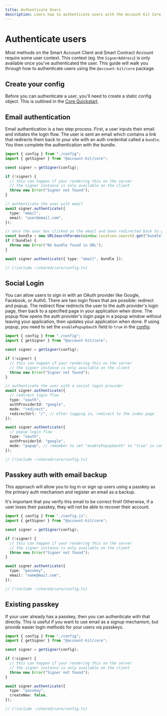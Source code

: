 ```yaml
---
title: Authenticate Users
description: Learn how to authenticate users with the Account Kit Core package
---
```


# Authenticate users

Most methods on the Smart Account Client and Smart Contract Account require some user context. This context (eg. the `SignerAddress`) is only available once you've authenticated the user. This guide will walk you through how to authenticate users using the `@account-kit/core` package.

## Create your config

Before you can authenticate a user, you'll need to create a static config object. This is outlined in the [Core Quickstart](/core/quickstart).

## Email authentication

Email authentication is a two step process. First, a user inputs their email and initiates the login flow. The user is sent an email which contains a link that redirects them back to your site with an auth credential called a `bundle`. You then complete the authentication with the bundle.

<CodeBlocks>

```ts twoslash example.ts
import { config } from "./config";
import { getSigner } from "@account-kit/core";

const signer = getSigner(config);

if (!signer) {
  // this can happen if your rendering this on the server
  // the signer instance is only available on the client
  throw new Error("Signer not found");
}

// authenticate the user with email
await signer.authenticate({
  type: "email",
  email: "user@email.com",
});

// once the user has clicked on the email and been redirected back to your site
const bundle = new URLSearchParams(window.location.search).get("bundle");
if (!bundle) {
  throw new Error("No bundle found in URL");
}

await signer.authenticate({ type: "email", bundle });
```

```ts twoslash config.ts filename="config.ts"
// [!include ~/shared/core/config.ts]
```

</CodeBlocks>

## Social Login

You can allow users to sign in with an OAuth provider like Google, Facebook, or Auth0. There are two login flows that are possible: redirect and popup. The redirect flow redirects the user to the auth provider's login page, then back to a specified page in your application when done. The popup flow opens the auth provider's login page in a popup window without leaving your application, then updates your application when done. If using popup, you need to set the `enablePopupOauth` field to `true` in the [config](/react/quickstart).

<CodeBlocks>

```ts twoslash example.ts
import { config } from "./config";
import { getSigner } from "@account-kit/core";

const signer = getSigner(config);

if (!signer) {
  // this can happen if your rendering this on the server
  // the signer instance is only available on the client
  throw new Error("Signer not found");
}

// authenticate the user with a social login provider
await signer.authenticate({
  // redirect login flow
  type: "oauth",
  authProviderId: "google",
  mode: "redirect",
  redirectUrl: "/", // After logging in, redirect to the index page
});

await signer.authenticate({
  // popup login flow
  type: "oauth",
  authProviderId: "google",
  mode: "popup", // remember to set "enablePopupOauth" to "true" in config.ts to enable
});
```

```ts twoslash config.ts filename="config.ts"
// [!include ~/shared/core/config.ts]
```

</CodeBlocks>

## Passkey auth with email backup

This approach will allow you to log in or sign up users using a passkey as the primary auth mechanism and register an email as a backup.

<Error>
  It's important that you verify this email to be correct first! Otherwise, if a
  user loses their passkey, they will not be able to recover their account.
</Error>

<CodeBlocks>

```ts twoslash example.ts
import { config } from "./config.js";
import { getSigner } from "@account-kit/core";

const signer = getSigner(config);

if (!signer) {
  // this can happen if your rendering this on the server
  // the signer instance is only available on the client
  throw new Error("Signer not found");
}

await signer.authenticate({
  type: "passkey",
  email: "name@mail.com",
});
```

```ts twoslash config.ts filename="config.ts"
// [!include ~/shared/core/config.ts]
```

</CodeBlocks>

## Existing passkey

If your user already has a passkey, then you can authenticate with that directly. This is useful if you want to use email as a signup mechanism, but provide easier login methods for your users via passkeys.

<CodeBlocks>

```ts twoslash example.ts
import { config } from "./config";
import { getSigner } from "@account-kit/core";

const signer = getSigner(config);

if (!signer) {
  // this can happen if your rendering this on the server
  // the signer instance is only available on the client
  throw new Error("Signer not found");
}

await signer.authenticate({
  type: "passkey",
  createNew: false,
});
```

```ts twoslash client.ts filename="client.ts"
// [!include ~/shared/core/config.ts]
```

</CodeBlocks>
